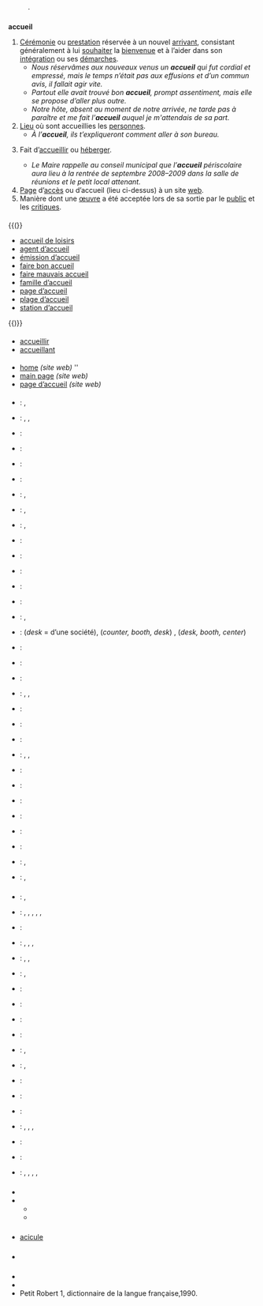 {{voir|Accueil}}

== {{langue|fr}} ==
=== {{S|étymologie}} ===
: {{siècle|XII}} {{déverbal|de=accueillir|lang=fr|m=1}}.

=== {{S|nom|fr}} ===
{{fr-rég|a.kœj}}
'''accueil''' {{pron|a.kœj|fr}} {{m}}
# [[cérémonie|Cérémonie]] ou [[prestation]] réservée à un nouvel [[arrivant]], consistant généralement à lui [[souhaiter]] la [[bienvenue]] et à l’aider dans son [[intégration]] ou ses [[démarche]]s.
#* ''Nous réservâmes aux nouveaux venus un '''accueil''' qui fut cordial et empressé, mais le temps n’était pas aux effusions et d’un commun avis, il fallait agir vite.'' {{source|{{w|Jean-Baptiste Charcot}}, ''Dans la mer du Groenland'', 1928}}
#* ''Partout elle avait trouvé bon '''accueil''', prompt assentiment, mais elle se propose d’aller plus outre.'' {{source|{{Citation/Jean Rogissart/Passantes d’Octobre/1958|}}}}
#* ''Notre hôte, absent au moment de notre arrivée, ne tarde pas à paraître et me fait l’'''accueil''' auquel je m'attendais de sa part.'' {{source|{{w|Frédéric {{smcp|Weisgerber}}}}, ''Trois mois de campagne au Maroc : étude géographique de la région parcourue'', Paris : Ernest Leroux, 1904, p. 38}}
# [[lieu|Lieu]] où sont accueillies les [[personne]]s.
#* ''À l’'''accueil''', ils t’expliqueront comment aller à son bureau.''
# {{vieilli|fr}} Fait d’[[accueillir]] ou [[héberger]].
#* ''Le Maire rappelle au conseil municipal que l’'''accueil''' périscolaire aura lieu à la rentrée de septembre 2008–2009 dans la salle de réunions et le petit local attenant.'' {{source|[[Le Chesne]], Conseil municipal du 27 juin 2008}}
# [[page|Page]] d’[[accès]] ou d’accueil (lieu ci-dessus) à un site [[web]].
# Manière dont une [[œuvre]] a été acceptée lors de sa sortie par le [[public]] et les [[critique]]s.

==== {{S|dérivés}} ====
{{(}}
* [[accueil de loisirs]]
* [[agent d’accueil]]
* [[émission d’accueil]]
* [[faire bon accueil]]
* [[faire mauvais accueil]]
* [[famille d’accueil]]
* [[page d’accueil]]
* [[plage d’accueil]]
* [[station d’accueil]]
{{)}}

==== {{S|apparentés}} ====
* [[accueillir]]
* [[accueillant]]

==== {{S|synonymes}} ====
* [[home]] ''(site web)'' ''{{angl|nocat=1}}
* [[main page]] ''(site web)'' {{angl|nocat=1}}
* [[page d’accueil]] ''(site web)''

==== {{S|traductions}} ====
{{trad-début|Cérémonie|1}}
* {{T|de}} : {{trad+|de|Aufnahme|f}}, {{trad+|de|Empfang|m}}
* {{T|en}} : {{trad+|en|welcome}} {{vieilli|nocat=1}}, {{trad+|en|reception}}, {{trad+|en|acceptance}}
* {{T|ary}} : {{trad--|ary|إستقبال}}
* {{T|it}} : {{trad+|it|accoglienza|f}}
* {{T|avk}} : {{trad--|avk|emudera}}
* {{T|mg}} : {{trad+|mg|fandraisana}}
* {{T|nl}} : {{trad+|nl|onthaal|n}}, {{trad+|nl|ontvangst|f}}
* {{T|pt}} : {{trad+|pt|recepção|f}}, {{trad+|pt|acolhida|f}}
* {{T|ro}} : {{trad+|ro|primire|f}}, {{trad-|ro|întampinare}}
* {{T|ru}} : {{trad+|ru|приветствие|tr=privetstviye}}
* {{T|sc}} : {{trad--|sc|accoglientzia|f}}
* {{T|sv}} : {{trad+|sv|mottagande}}
* {{T|ta}} : {{trad+|ta|வரவேற்பு|R=varavēṟpu}}
{{trad-fin}}
{{trad-début|Lieu|2}}
* {{T|af}} : {{trad+|af|tuiste}}
* {{T|de}} : {{trad+|de|Empfang|m}}, {{trad+|de|Rezeption|f}}
* {{T|en}} : {{trad+|en|reception}} (''desk'' = d’une société), {{trad+|en|courtesy}} (''counter, booth, desk'') {{États-Unis|nocat=1}}, {{trad+|en|customer service}} (''desk, booth, center'') {{États-Unis|nocat=1}}
* {{T|da}} : {{trad+|da|reception|c}}
* {{T|es}} : {{trad+|es|recepción}}
* {{T|avk}} : {{trad--|avk|emudexo}}
* {{T|nl}} : {{trad+|nl|onthaal|n}}, {{trad+|nl|balie|f}}, {{trad+|nl|receptie|f}}
* {{T|pt}} : {{trad+|pt|recepção}}
* {{T|ru}} : {{trad+|ru|приём}}
* {{T|sv}} : {{trad+|sv|mottagande}}
{{trad-fin}}
{{trad-début|Fait d’accueillir|3}}
* {{T|de}} : {{trad+|de|Aufnahme|f}}, {{trad+|de|Unterbringung|f}}, {{trad-|de|Beherbergung|f}}
* {{T|en}} : {{trad+|en|reception}}
* {{T|az}} : {{trad+|az|qəbul}}
* {{T|it}} : {{trad+|it|accoglienza|f}}
* {{T|avk}} : {{trad--|avk|emudera}}
* {{T|pln}} : {{trad--|pln|atendimiento}}
* {{T|pt}} : {{trad+|pt|recepção}}
* {{T|ro}} : {{trad-|ro|a întampina}}, {{trad-|ro|a primi}}
* {{T|cs}} : {{trad-|cs|hoštění}}, {{trad+|cs|pohoštění}}
{{cf|accueillir}}
{{trad-fin}}

===== {{S|traductions à trier}} =====
{{trad-début}}
* {{T|af|trier}} : {{trad-|af|ontvangs}}, {{trad-|af|tuis}}
* {{T|de|trier}} : {{trad+|de|Empfang|m}}, {{trad+|de|Annahme}}, {{trad+|de|Aufnahme}}, {{trad+|de|Zusage}}, {{trad-|de|Entgegennahme}}, {{trad+|de|Akzept}}
* {{T|ar|trier}} : {{trad-|ar|istikbale}}
* {{T|ca|trier}} : {{trad-|ca|acollença}}, {{trad+|ca|acollida}}, {{trad+|ca|acolliment}}, {{trad+|ca|acull}}
* {{T|es|trier}} : {{trad+|es|acogida}}, {{trad+|es|aceptación}}, {{trad+|es|admisión}}
* {{T|eo|trier}} : {{trad-|eo|bonvenon}}, {{trad-|eo|akcepto}}
* {{T|fi|trier}} : {{trad+|fi|hyväksyminen}}
* {{T|fy|trier}} : {{trad-|fy|oanfurdigjen}}
* {{T|ht|trier}} : {{trad--|ht|bèlantre}}
* {{T|hu|trier}} : {{trad+|hu|elfogadás}}
* {{T|id|trier}} : {{trad+|id|sambutan}}, {{trad+|id|rumah}}
* {{T|it|trier}} : {{trad+|it|accoglienza}}, {{trad+|it|accoglimento}}
* {{T|la|trier}} : {{trad-|la|acceptatio}}
* {{T|ms|trier}} : {{trad-|ms|penerimaan}}
* {{T|mg}} : {{trad+|mg|fandraisana}}
* {{T|nl|trier}} : {{trad+|nl|ontvangst}}, {{trad+|nl|acceptatie}}, {{trad+|nl|aanneming}}, {{trad+|nl|aanvaarding}}
* {{T|oc|trier}} : {{trad-|oc|acuèlh}}
* {{T|pcd|trier}} : {{trad--|pcd|aceùy}}
* {{T|pt|trier}} : {{trad+|pt|bem-vindo}}, {{trad+|pt|aceitação}}, {{trad+|pt|acolhida}}, {{trad+|pt|acolhimento}}, {{trad+|pt|admissão}}
{{trad-fin}}

=== {{S|prononciation}} ===
* {{pron-rimes|a.kœj|fr}}
* {{pron|a.kœj|fr}}
** {{écouter|lang=fr|France (Paris)|titre=un accueil|ɛ̃.n‿a.kœj|audio=Fr-accueil.ogg}}
** {{écouter|lang=fr|France (Vosges)|a.kœj|audio=LL-Q150 (fra)-LoquaxFR-accueil.wav}}

=== {{S|anagrammes}} ===
* [[acicule]]

=== {{S|voir aussi}} ===
* {{WP}}

=== {{S|références}} ===
* {{R:TLFi}}
* {{Import:DAF8}}
* Petit Robert 1, dictionnaire de la langue française,1990.
